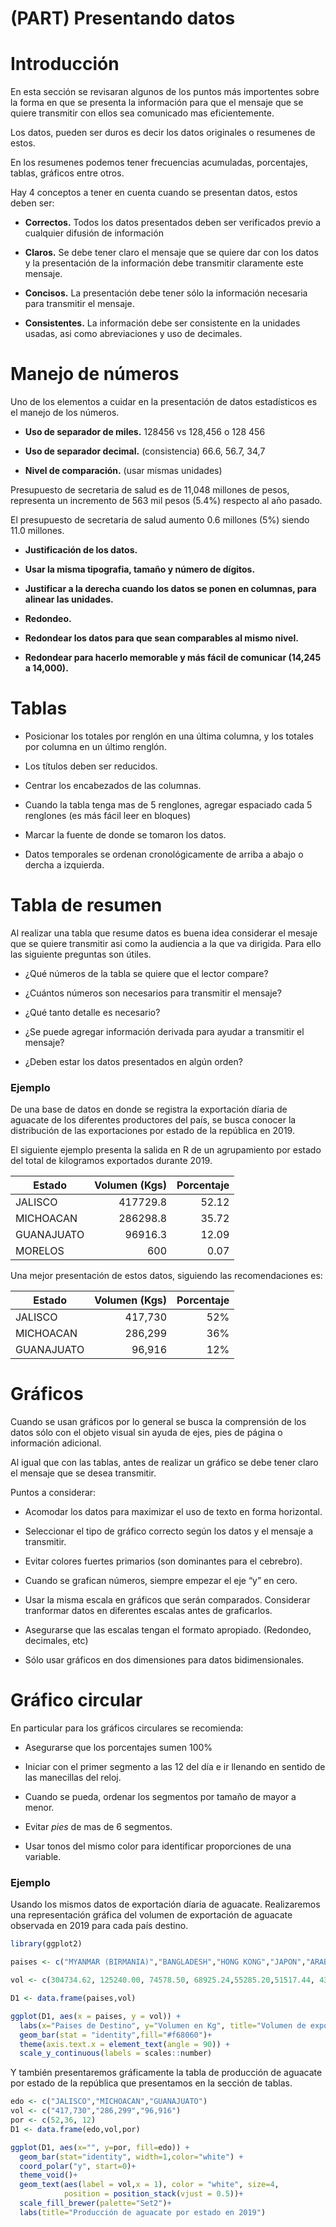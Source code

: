 # (PART) Presentando datos {-}

# Introducción

En esta sección se revisaran algunos de los puntos más importentes sobre la forma en que se presenta la información para que el mensaje que se quiere transmitir con ellos sea comunicado mas eficientemente.

Los datos, pueden ser duros es decir los datos originales o resumenes de estos.

En los resumenes podemos tener frecuencias acumuladas, porcentajes, tablas, gráficos entre otros.

Hay 4 conceptos a tener en cuenta cuando se presentan datos, estos deben ser:

- __Correctos.__ Todos los datos presentados deben ser verificados previo a cualquier difusión de información

- __Claros.__ Se debe tener claro el mensaje que se quiere dar con los datos y la presentación de la información debe transmitir claramente este mensaje.

- __Concisos.__ La presentación debe tener sólo la información necesaria para transmitir el mensaje.

- __Consistentes.__ La información debe ser consistente en la unidades usadas, asi como abreviaciones y uso de decimales.  

# Manejo de números

Uno de los elementos a cuidar en la presentación de datos estadísticos es el manejo de los números.

- __Uso de separador de miles.__ 128456 vs 128,456 o 128 456

- __Uso de separador decimal.__ (consistencia) 66.6, 56.7, 34,7

- __Nivel de comparación.__ (usar mismas unidades)

Presupuesto de secretaria de salud es de 11,048 millones de pesos, representa un incremento de 563 mil pesos ($5.4\%$) respecto al año pasado.

El presupuesto de secretaria de salud aumento 0.6 millones ($5\%$) siendo 11.0 millones.

- __Justificación de los datos.__

- __Usar la misma tipografia, tamaño y número de dígitos.__

- __Justificar a la derecha cuando los datos se ponen en columnas, para alinear las unidades.__

- __Redondeo.__

- __Redondear los datos para que sean comparables al mismo nivel.__

- __Redondear para hacerlo memorable y más fácil de comunicar (14,245  a 14,000).__

# Tablas

- Posicionar los totales por renglón en una última columna, y los totales por columna en un último renglón.

- Los títulos deben ser reducidos.

- Centrar los encabezados de las columnas.

- Cuando la tabla tenga mas de 5 renglones, agregar espaciado cada 5 renglones (es más fácil leer en bloques)

- Marcar la fuente de donde se tomaron los datos.

- Datos temporales se ordenan cronológicamente de arriba a abajo o dercha a izquierda.

# Tabla de resumen

Al realizar una tabla que resume datos es buena idea considerar el mesaje que se quiere transmitir asi como la audiencia a la que va dirigida. Para ello las siguiente preguntas son útiles.

- ¿Qué números de la tabla se quiere que el lector  compare?

- ¿Cuántos números son necesarios para transmitir el mensaje?

- ¿Qué tanto detalle es necesario?

- ¿Se puede agregar información derivada para ayudar a transmitir el mensaje?

- ¿Deben estar los datos presentados en algún orden?

### Ejemplo

De una base de datos en donde se registra la exportación díaria de aguacate de los diferentes productores del país, se busca conocer la distribución de las exportaciones por estado de la república en 2019.

El siguiente ejemplo presenta la salida en R de un agrupamiento por estado del total de kilogramos exportados durante 2019. 

| Estado     | Volumen (Kgs) | Porcentaje |
|------------|--------------:|-----------:|
| JALISCO    |      417729.8 |      52.12 |
| MICHOACAN  |      286298.8 |      35.72 |
| GUANAJUATO |       96916.3 |      12.09 |
| MORELOS    |           600 |       0.07 |

Una mejor presentación de estos datos, siguiendo las recomendaciones es:


| Estado     | Volumen (Kgs) | Porcentaje |
|------------|--------------:|-----------:|
| JALISCO    |       417,730 |        52% |
| MICHOACAN  |       286,299 |        36% |
| GUANAJUATO |        96,916 |        12% |

# Gráficos

Cuando se usan gráficos por lo general se busca la comprensión de los datos sólo con el objeto visual sin ayuda de ejes, pies de página o información adicional.

Al igual que con las tablas, antes de realizar un gráfico se debe tener claro el mensaje que se desea transmitir.

Puntos a considerar:

- Acomodar los datos para maximizar el uso de texto en forma horizontal.

- Seleccionar el tipo de gráfico correcto según los datos y el mensaje a transmitir.

- Evitar colores fuertes primarios (son dominantes para el cebrebro).

- Cuando se grafican números, siempre empezar el eje “y” en cero.

- Usar la misma escala en gráficos que serán comparados. Considerar tranformar datos en diferentes escalas antes de graficarlos.

- Asegurarse que las escalas tengan el formato apropiado. (Redondeo, decimales, etc)

- Sólo usar gráficos en dos dimensiones para datos bidimensionales.

# Gráfico circular

En particular para los gráficos circulares se recomienda:

- Asegurarse que los porcentajes sumen $100\%$

- Iniciar con el primer segmento a las 12 del día e ir llenando en sentido de las manecillas del reloj.

- Cuando se pueda, ordenar los segmentos por tamaño de mayor a menor.

- Evitar _pies_ de mas de 6 segmentos.

- Usar tonos del mismo color para identificar proporciones de una variable.

### Ejemplo

Usando los mismos datos de exportación díaria de aguacate. Realizaremos una representación gráfica del volumen de exportación de aguacate observada en 2019 para cada país destino. 

```r
library(ggplot2)

paises <- c("MYANMAR (BIRMANIA)","BANGLADESH","HONG KONG","JAPON","ARABIA SAUDITA", "EMIRATOS ÁRABES UNIDOS", "REINO UNIDO", "PAÍSES BAJOS (HOLANDA)", "SINGAPUR","ESTADOS UNIDOS")

vol <- c(304734.62, 125240.00, 74578.50, 68925.24,55285.20,51517.44, 43760.00, 32092.50, 29610.00, 11481.36)

D1 <- data.frame(paises,vol)

ggplot(D1, aes(x = paises, y = vol)) +
  labs(x="Paises de Destino", y="Volumen en Kg", title="Volumen de exportación de aguacate por pais de destino en 2019")+
  geom_bar(stat = "identity",fill="#f68060")+
  theme(axis.text.x = element_text(angle = 90)) +
  scale_y_continuous(labels = scales::number)
```

Y también presentaremos gráficamente la tabla de producción de aguacate por estado de la república que presentamos en la sección de tablas.

```r
edo <- c("JALISCO","MICHOACAN","GUANAJUATO")	
vol <- c("417,730","286,299","96,916")
por <- c(52,36,	12)
D1 <- data.frame(edo,vol,por)

ggplot(D1, aes(x="", y=por, fill=edo)) +
  geom_bar(stat="identity", width=1,color="white") +
  coord_polar("y", start=0)+
  theme_void()+
  geom_text(aes(label = vol,x = 1), color = "white", size=4,
            position = position_stack(vjust = 0.5))+
  scale_fill_brewer(palette="Set2")+
  labs(title="Producción de aguacate por estado en 2019")
  
```